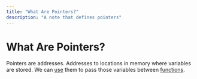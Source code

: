 ```yaml
---
title: "What Are Pointers?"
description: "A note that defines pointers"
---
```


<Tag tag="Programming"/>

# What Are Pointers?

<TimeStamp updated="February 27, 2022, 9:20  PM ET"/>

Pointers are addresses. Addresses to locations in memory
where variables are stored. We can [use](/working-with-pointers) 
them to pass those variables between 
[functions](/what-is-a-function).